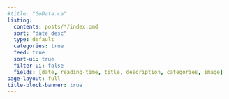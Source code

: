 ```yaml
---
#title: "GoData.ca"
listing:
  contents: posts/*/index.qmd
  sort: "date desc"
  type: default
  categories: true
  feed: true
  sort-ui: true
  filter-ui: false
  fields: [date, reading-time, title, description, categories, image]
page-layout: full
title-block-banner: true
---
```

